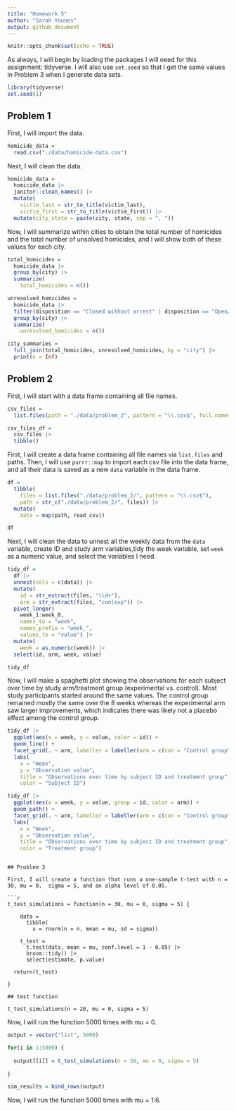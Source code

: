 ```yaml
---
title: "Homework 5"
author: "Sarah Younes"
output: github_document
---
```


```r
knitr::opts_chunk$set(echo = TRUE)
```

As always, I will begin by loading the packages I will need for this assignment: tidyverse. I will also use `set.seed` so that I get the same values in Problem 3 when I generate data sets.

```r
library(tidyverse)
set.seed(1)
```

## Problem 1

First, I will import the data.

```r
homicide_data =
  read.csv("./data/homicide-data.csv")
```

Next, I will clean the data.

```r
homicide_data =
  homicide_data |>
  janitor::clean_names() |>
  mutate(
    victim_last = str_to_title(victim_last),
    victim_first = str_to_title(victim_first)) |>
  mutate(city_state = paste(city, state, sep = ", "))
```

Now, I will summarize within cities to obtain the total number of homicides and the total number of unsolved homicides, and I will show both of these values for each city.

```r
total_homicides =
  homicide_data |>
  group_by(city) |>
  summarize(
    total_homicides = n())

unresolved_homicides =
  homicide_data |>
  filter(disposition == "Closed without arrest" | disposition == "Open/No arrest") |>
  group_by(city) |>
  summarize(
    unresolved_homicides = n())

city_summaries =
  full_join(total_homicides, unresolved_homicides, by = "city") |>
  print(n = Inf)
```

## Problem 2

First, I will start with a data frame containing all file names.

```r
csv_files =
  list.files(path = "./data/problem_2", pattern = "\\.csv$", full.names = TRUE)

csv_files_df =
  csv_files |>
  tibble()
```

First, I will create a data frame containing all file names via `list.files` and paths. Then, I will use `purrr::map` to import each csv file into the data frame, and all their data is saved as a new `data` variable in the data frame.

```r
df =
  tibble(
    files = list.files("./data/problem_2/", pattern = "\\.csv$"),
    path = str_c("./data/problem_2/", files)) |>
  mutate(
    data = map(path, read_csv))

df
```

Next, I will clean the data to unnest all the weekly data from the `data` variable, create ID and study arm variables,tidy the week variable, set `week` as a numeric value, and select the variables I need.

```r
tidy_df =
  df |>
  unnest(cols = c(data)) |>
  mutate(
    id = str_extract(files, "\\d+"),
    arm = str_extract(files, "con|exp")) |>
  pivot_longer(
    week_1:week_8,
    names_to = "week",
    names_prefix = "week_",
    values_to = "value") |>
  mutate(
    week = as.numeric(week)) |>
  select(id, arm, week, value)

tidy_df
```

Now, I will make a spaghetti plot showing the observations for each subject over time by study arm/treatment group (experimental vs. control). Most study participants started around the same values. The control group remained mostly the same over the 8 weeks whereas the experimental arm saw larger improvements, which indicates there was likely not a placebo effect among the control group.

```r
tidy_df |>
  ggplot(aes(x = week, y = value, color = id)) +
  geom_line() +
  facet_grid(. ~ arm, labeller = labeller(arm = c(con = "Control group", exp = "Experimental group"))) +
  labs(
    x = "Week",
    y = "Observation value",
    title = "Observations over time by subject ID and treatment group",
    color = "Subject ID")
```

```r
tidy_df |>
  ggplot(aes(x = week, y = value, group = id, color = arm)) +
  geom_path() +
  facet_grid(. ~ arm, labeller = labeller(arm = c(con = "Control group", exp = "Experimental group"))) +
  labs(
    x = "Week",
    y = "Observation value",
    title = "Observations over time by subject ID and treatment group",
    color = "Treatment group")
```
```

## Problem 3

First, I will create a function that runs a one-sample t-test with n = 30, mu = 0,  sigma = 5, and an alpha level of 0.05.

```r
t_test_simulations = function(n = 30, mu = 0, sigma = 5) {
  
    data =
      tibble(
        x = rnorm(n = n, mean = mu, sd = sigma))

    t_test =
      t.test(data, mean = mu, conf.level = 1 - 0.05) |>
      broom::tidy() |>
      select(estimate, p.value)
   
  return(t_test)

}

## test function

t_test_simulations(n = 20, mu = 0, sigma = 5)
```

Now, I will run the function 5000 times with mu = 0.

```r
output = vector("list", 5000)

for(i in 1:5000) {
  
  output[[i]] = t_test_simulations(n = 30, mu = 0, sigma = 5)
  
}

sim_results = bind_rows(output)
```

Now, I will run the function 5000 times with mu = 1:6.
